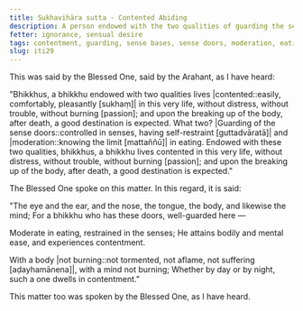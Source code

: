 ```yaml
---
title: Sukhavihāra sutta - Contented Abiding
description: A person endowed with the two qualities of guarding the sense doors and moderation in eating lives happily in this very life and after death, a good destination is expected.
fetter: ignorance, sensual desire
tags: contentment, guarding, sense bases, sense doors, moderation, eating, happiness, ease, iti
slug: iti29
---
```


This was said by the Blessed One, said by the Arahant, as I have heard:

"Bhikkhus, a bhikkhu endowed with two qualities lives |contented::easily, comfortably, pleasantly [sukhaṃ]| in this very life, without distress, without trouble, without burning [passion]; and upon the breaking up of the body, after death, a good destination is expected. What two? |Guarding of the sense doors::controlled in senses, having self-restraint [guttadvāratā]| and |moderation::knowing the limit [mattaññū]| in eating. Endowed with these two qualities, bhikkhus, a bhikkhu lives contented in this very life, without distress, without trouble, without burning [passion]; and upon the breaking up of the body, after death, a good destination is expected."

The Blessed One spoke on this matter. In this regard, it is said:

"The eye and the ear, and the nose,
the tongue, the body, and likewise the mind;
For a bhikkhu who has these doors,
well-guarded here —

Moderate in eating,
restrained in the senses;
He attains bodily and mental ease,
and experiences contentment.

With a body |not burning::not tormented, not aflame, not suffering [aḍayhamānena]|,
with a mind not burning;
Whether by day or by night,
such a one dwells in contentment."

This matter too was spoken by the Blessed One, as I have heard.